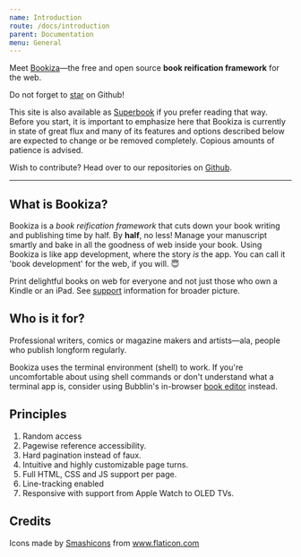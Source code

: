 ```yaml
---
name: Introduction
route: /docs/introduction
parent: Documentation
menu: General
---
```


Meet [Bookiza](https://bookiza.io)—the free and open source **book reification framework** for the web.

Do not forget to [star](https://github.com/bookiza/bookiza.cli) on Github!


This site is also available as [Superbook](https://bubblin.io/cover/bookiza-framework-by-marvin-danig) if
you prefer reading that way. Before you start, it is important to emphasize
here that Bookiza is currently in state of great flux and many of its
features and options described below are expected to change or be removed completely. Copious amounts of patience is advised.

Wish to contribute? Head over to our repositories on [Github](https://github.com/bookiza).

---

## What is Bookiza?

Bookiza is a *book reification framework* that cuts down your book writing and publishing time by half. By **half**, no less! Manage your manuscript smartly and bake in all the goodness of web inside your book. Using Bookiza is like app development, where the story _is_ the app. You can call it 'book development' for the web, if you will. 😇

Print delightful books on web for everyone and not just those who own a Kindle or an iPad. See [support](https://bubblin.io/support) information for broader picture.

## Who is it for?

Professional writers, comics or magazine makers and artists—ala, people who publish longform regularly.

Bookiza uses the terminal environment (shell) to work. If you're uncomfortable about using shell commands or don't understand what a terminal app is, consider using Bubblin's in-browser [book editor](https://bubblin.io/docs/setup) instead.


## Principles

1. Random access
2. Pagewise reference accessibility.
3. Hard pagination instead of faux.
4. Intuitive and highly customizable page turns.
5. Full HTML, CSS and JS support per page.
6. Line-tracking enabled
7. Responsive with support from Apple Watch to OLED TVs.



## Credits

<div>Icons made by <a rel="nofollow noopener noreferrer" href="https://www.flaticon.com/authors/smashicons" title="Smashicons">Smashicons</a> from <a href="https://www.flaticon.com/" title="Flaticon">www.flaticon.com</a></div>

